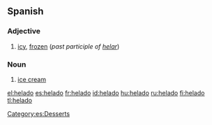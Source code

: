 ==Spanish==
===Adjective===
{{es-adj|f=helada}}

# [[icy]], [[frozen]] (''past participle of [[helar]]'')

===Noun===
{{es-noun-m}}

# [[ice cream]]

[[Category:es:Desserts]]

[[el:helado]]
[[es:helado]]
[[fr:helado]]
[[id:helado]]
[[hu:helado]]
[[ru:helado]]
[[fi:helado]]
[[tl:helado]]